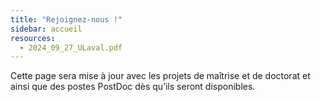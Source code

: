 ```yaml
---
title: "Rejoignez-nous !"
sidebar: accueil
resources: 
  - 2024_09_27_ULaval.pdf
---
```


Cette page sera mise à jour avec les projets de maîtrise et de doctorat et ainsi que des postes PostDoc dès qu'ils seront disponibles.

<!-- ## Projets de doctorat/maîtrise à l'Université Laval -->
<!-- **Date limite : 30 octobre 2024** -->
<!-- ![](pdf/2024_09_27_ULaval.pdf){width=100% height=800px} -->

<!-- ## Offre d'emploi à l'UQTR -->
<!-- **Date limite : 19 décembre 2024** -->
<!-- ![](pdf/2024_12_04_UQTR.pdf){width=100% height=800px} -->